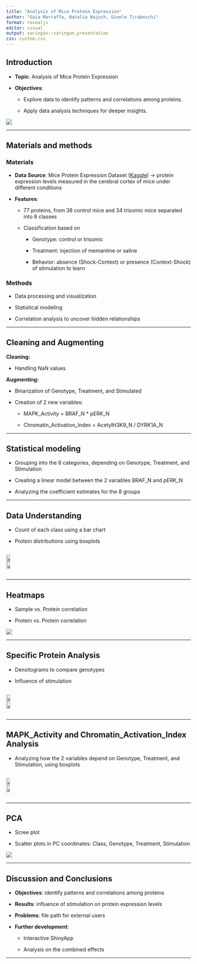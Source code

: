 ```yaml
---
title: "Analysis of Mice Protein Expression"
author: "Gaia Marraffa, Natalia Najuch, Gioele Tiraboschi"
format: revealjs
editor: visual
output: xaringan::xaringan_presentation
css: custom.css
---
```


## Introduction

-   **Topic**: Analysis of Mice Protein Expression

-   **Objectives**:

    -   Explore data to identify patterns and correlations among proteins.

    -   Apply data analysis techniques for deeper insights.

![](../results/01_Workflow.png){fig-align="center"}

------------------------------------------------------------------------

## Materials and methods {.small-text}

### Materials

-   **Data Source**: Mice Protein Expression Dataset ([Kaggle](https://www.kaggle.com/datasets/ruslankl/mice-protein-expression)) → protein expression levels measured in the cerebral cortex of mice under different conditions

-   **Features**:

    -   77 proteins, from 38 control mice and 34 trisomic mice separated into 8 classes

    -   Classification based on

        -   Genotype: control or trisomic

        -   Treatment: injection of memantine or saline

        -   Behavior: absence (Shock-Context) or presence (Context-Shock) of stimulation to learn

### Methods

-   Data processing and visualization

-   Statistical modeling

-   Correlation analysis to uncover hidden relationships

------------------------------------------------------------------------

## Cleaning and Augmenting

**Cleaning:**

-   Handling NaN values

**Augmenting:**

-   Binarization of Genotype, Treatment, and Stimulated

-   Creation of 2 new variables:

    -   MAPK_Activity = BRAF_N \* pERK_N

    -   Chromatin_Activation_Index = AcetylH3K9_N / DYRK1A_N

------------------------------------------------------------------------

## Statistical modeling {.large-text}

-   Grouping into the 8 categories, depending on Genotype, Treatment, and Stimulation

-   Creating a linear model between the 2 variables BRAF_N and pERK_N

-   Analyzing the coefficient estimates for the 8 groups

------------------------------------------------------------------------

## Data Understanding

-   Count of each class using a bar chart

-   Protein distributions using boxplots 

::: {style="display: flex; justify-content: space-between; align-items: center;"}
<img src="../results/02_boxplot_1.png" style="width: 49%; height: auto;"/> <img src="../results/02_boxplot_2.png" style="width: 49%; height: auto;"/>
:::

------------------------------------------------------------------------

## Heatmaps

-   Sample vs. Protein correlation

-   Protein vs. Protein correlation

![](../results/03_Heatmap_pvsp_genotype.png){fig-align="center"}

------------------------------------------------------------------------

## Specific Protein Analysis

-   Densitograms to compare genotypes

-   Influence of stimulation

::: {style="display: flex; justify-content: space-between; align-items: center;"}
<img src="../results/04_densitogram_1.png" style="width: 49%; height: auto;"/> <img src="../results/04_densitogram_2.png" style="width: 49%; height: auto;"/>
:::

------------------------------------------------------------------------

## MAPK_Activity and Chromatin_Activation_Index Analysis

-   Analyzing how the 2 variables depend on Genotype, Treatment, and Stimulation, using boxplots

::: {style="display: flex; justify-content: space-between; align-items: center;"}
<img src="../results/05_MAPK.png" style="width: 48%; height: auto;"/> <img src="../results/05_CAI.png" style="width: 48%; height: auto;"/>
:::

------------------------------------------------------------------------

## PCA

-   Scree plot

-   Scatter plots in PC coordinates: Class, Genotype, Treatment, Stimulation

![](../results/06_PCA.png){fig-align="center"}

------------------------------------------------------------------------

## Discussion and Conclusions {.large-text}

-   **Objectives**: identify patterns and correlations among proteins 

-   **Results**: influence of stimulation on protein expression levels

-   **Problems**: file path for external users

-   **Further development**: 

    -   Interactive ShinyApp
  
    -   Analysis on the combined effects

------------------------------------------------------------------------

::: {style="display: flex; justify-content: center; align-items: center; height: 100%; font-size: 2em; font-weight: bold;"}
Thanks for your attention!
:::